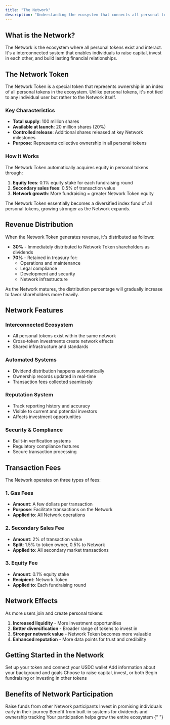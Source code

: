 ```yaml
---
title: "The Network"
description: "Understanding the ecosystem that connects all personal tokens and the Network Token"
---
```


## What is the Network?

The Network is the ecosystem where all personal tokens exist and interact. It's a interconnected system that enables individuals to raise capital, invest in each other, and build lasting financial relationships.

## The Network Token

The Network Token is a special token that represents ownership in an index of all personal tokens in the ecosystem. Unlike personal tokens, it's not tied to any individual user but rather to the Network itself.

### Key Characteristics

- **Total supply**: 100 million shares
- **Available at launch**: 20 million shares (20%)
- **Controlled release**: Additional shares released at key Network milestones
- **Purpose**: Represents collective ownership in all personal tokens

### How It Works

The Network Token automatically acquires equity in personal tokens through:

1. **Equity fees**: 0.1% equity stake for each fundraising round
2. **Secondary sales fees**: 0.5% of transaction value
3. **Network growth**: More fundraising = greater Network Token equity

<Info>
  The Network Token essentially becomes a diversified index fund of all personal
  tokens, growing stronger as the Network expands.
</Info>

## Revenue Distribution

When the Network Token generates revenue, it's distributed as follows:

- **30%** - Immediately distributed to Network Token shareholders as dividends
- **70%** - Retained in treasury for:
  - Operations and maintenance
  - Legal compliance
  - Development and security
  - Network infrastructure

<Note>
  As the Network matures, the distribution percentage will gradually increase to
  favor shareholders more heavily.
</Note>

## Network Features

### Interconnected Ecosystem

- All personal tokens exist within the same network
- Cross-token investments create network effects
- Shared infrastructure and standards

### Automated Systems

- Dividend distribution happens automatically
- Ownership records updated in real-time
- Transaction fees collected seamlessly

### Reputation System

- Track reporting history and accuracy
- Visible to current and potential investors
- Affects investment opportunities

### Security & Compliance

- Built-in verification systems
- Regulatory compliance features
- Secure transaction processing

## Transaction Fees

The Network operates on three types of fees:

### 1. Gas Fees

- **Amount**: A few dollars per transaction
- **Purpose**: Facilitate transactions on the Network
- **Applied to**: All Network operations

### 2. Secondary Sales Fee

- **Amount**: 2% of transaction value
- **Split**: 1.5% to token owner, 0.5% to Network
- **Applied to**: All secondary market transactions

### 3. Equity Fee

- **Amount**: 0.1% equity stake
- **Recipient**: Network Token
- **Applied to**: Each fundraising round

## Network Effects

As more users join and create personal tokens:

1. **Increased liquidity** - More investment opportunities
2. **Better diversification** - Broader range of tokens to invest in
3. **Stronger network value** - Network Token becomes more valuable
4. **Enhanced reputation** - More data points for trust and credibility

## Getting Started in the Network

<Steps>
  <Step title="Create Your Personal Token">
    Set up your token and connect your USDC wallet
  </Step>
  <Step title="Build Your Profile">
    Add information about your background and goals
  </Step>
  <Step title="Decide Your Strategy">
    Choose to raise capital, invest, or both
  </Step>
  <Step title="Start Participating">
    Begin fundraising or investing in other tokens
  </Step>
</Steps>

## Benefits of Network Participation

<CardGroup cols={2}>
  <Card title="Access to Capital" icon="dollar-sign">
    Raise funds from other Network participants
  </Card>
  <Card title="Investment Opportunities" icon="chart-line">
    Invest in promising individuals early in their journey
  </Card>
  <Card title="Automated Operations" icon="gear">
    Benefit from built-in systems for dividends and ownership tracking
  </Card>
  <Card title="Network Growth" icon="arrow-trend-up">
    Your participation helps grow the entire ecosystem
  </Card>
</CardGroup>{" "}
